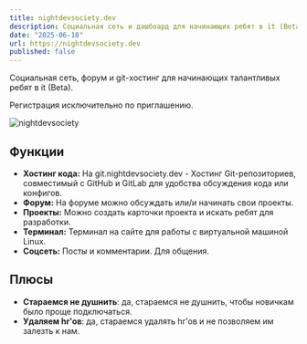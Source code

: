 ```yaml
---
title: nightdevsociety.dev
description: Социальная сеть и дашбоард для начинающих ребят в it (Beta).
date: "2025-06-18"
url: https://nightdevsociety.dev
published: false
---
```


Социальная сеть, форум и git-хостинг для начинающих талантливых ребят в it (Beta).

Регистрация исключительно по приглашению.

![nightdevsociety](../images/nds-rep.jpg)

## Функции

- **Хостинг кода:** На git.nightdevsociety.dev - Хостинг Git-репозиториев, совместимый с GitHub и GitLab для удобства обсуждения кода или конфигов.
- **Форум:** На форуме можно обсуждать или/и начинать свои проекты.
- **Проекты:** Можно создать карточки проекта и искать ребят для разработки.
- **Терминал:** Терминал на сайте для работы с виртуальной машиной Linux.
- **Соцсеть:** Посты и комментарии. Для общения.

## Плюсы
- **Стараемся не душнить**: да, стараемся не душнить, чтобы новичкам было проще подключаться.
- **Удаляем hr'ов**: да, стараемся удалять hr'ов и не позволяем им залезть к нам.
